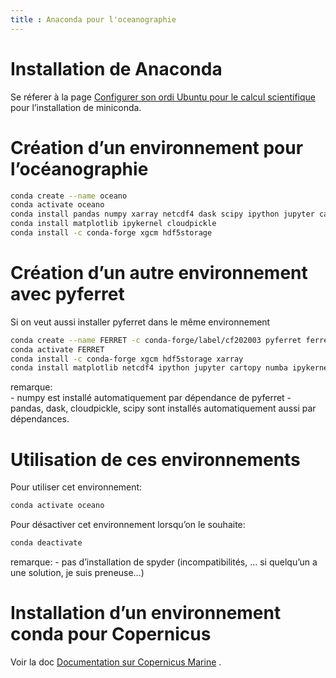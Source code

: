 ```yaml
---
title : Anaconda pour l'oceanographie
---
```


# Installation de Anaconda

Se réferer à la page [Configurer son ordi Ubuntu pour le calcul scientifique](config_globale_ubuntu.html) pour l'installation de miniconda.


# Création d'un environnement pour l'océanographie

```bash
conda create --name oceano
conda activate oceano
conda install pandas numpy xarray netcdf4 dask scipy ipython jupyter cartopy numba
conda install matplotlib ipykernel cloudpickle
conda install -c conda-forge xgcm hdf5storage
```

# Création d'un autre environnement avec pyferret

Si on veut aussi installer pyferret dans le même environnement 

```bash
conda create --name FERRET -c conda-forge/label/cf202003 pyferret ferret_datasets --yes
conda activate FERRET
conda install -c conda-forge xgcm hdf5storage xarray 
conda install matplotlib netcdf4 ipython jupyter cartopy numba ipykernel
```

remarque:    
- numpy est installé automatiquement par dépendance de pyferret
- pandas, dask, cloudpickle,  scipy  sont installés automatiquement aussi par dépendances.

# Utilisation de ces environnements 

Pour utiliser cet environnement:
```bash
conda activate oceano
```

Pour désactiver cet environnement lorsqu'on le souhaite:
```bash
conda deactivate
```

remarque: 
- pas d'installation de spyder (incompatibilités, ... si quelqu'un a une solution, je suis preneuse...)

# Installation d'un environnement conda pour Copernicus

Voir la doc [Documentation sur Copernicus Marine](copernicusmarine.html) .

